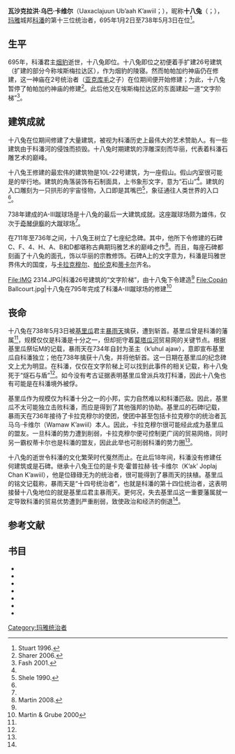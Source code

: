 {{Infobox monarch
| name            =瓦沙克拉洪·乌巴·卡维尔
| title           ={{le|科潘统治者列表|List of rulers of Copan|科潘统治者}}
| image= Copan St H.jpg
| caption         = 科潘的石碑H，刻画了十八兔的面容<ref>Martin & Grube 2000, p.203.</ref>
| reign           =695-738
| predecessor     =[[钱·伊米什·卡维尔|钱·伊米什·卡维尔]]
| successor       ={{le|卡克·霍普拉赫·钱·卡维尔|Kʼakʼ Joplaj Chan Kʼawiil}}
| issue           =
| spouse 1        =
| birth_date   =600年代
| birth_place =
| death_date   =738年5月3日
| death_place=[[基里瓜|基里瓜]]
|}}
'''瓦沙克拉洪·乌巴·卡维尔'''（Uaxaclajuun Ubʼaah Kʼawiil；{{bd|600年代||738年|5月3日}}），昵称'''十八兔'''（{{lang-es|18 Conejo}}；{{lang-en|18 Rabbit}}），[[玛雅文明|玛雅]]城邦[[科潘|科潘]]的第十三位统治者，695年1月2日至738年5月3日在位<ref>Stuart 1996.</ref>。

== 生平 ==
695年，科潘君主[[烟豹|烟豹]]逝世，十八兔即位。十八兔即位之初便着手扩建26号建筑（扩建的部分今称埃斯梅拉达区），作为烟豹的陵寝。然而帕帕加约神庙仍在修建，这一神庙在2号统治者（[[亚克库毛|亚克库毛]]之子）在位期间便开始修建；为此，十八兔暂停了帕帕加约神庙的修建<ref name="Sharer 2006">Sharer 2006.</ref>。此后他又在埃斯梅拉达区的东面建起一道“文字阶梯”<ref name="Fash 2001">Fash 2001.</ref>。

==建筑成就==
十八兔在位期间修建了大量建筑，被视为科潘历史上最伟大的艺术赞助人。有一些建筑由于科潘河的侵蚀而损毁。十八兔时期建筑的浮雕深刻而华丽，代表着科潘石雕艺术的巅峰。

十八兔王修建的最宏伟的建筑物是10L-22号建筑，为一座假山。假山内室很可能是{{le|中部美洲放血仪式|Bloodletting in Mesoamerica|放血仪式}}的举行地。建筑的角落装饰有石制面具，上书象形文字，意为“石山”<ref name="Fash 2001"/>。建筑的入口雕刻为一只拱形的宇宙怪物，入口即是其嘴巴<ref>Shele 1990.</ref>，象征通往人类世界的入口<ref name="Fash 2001"/>。

738年建成的A-III蹴球场是十八兔的最后一大建筑成就。这座蹴球场颇为雄伟，仅次于[[奇琴伊察|奇琴伊察]]的大蹴球场<ref name="Fash 2001"/>。

在711年至736年之间，十八兔王树立了七座纪念碑。其中，他所下令修建的石碑C、F、4、H、A、B和D都堪称古典期玛雅艺术的巅峰之作<ref>Martin 2008.</ref>。而且，每座石碑都刻画了十八兔的面孔，饰以华丽的宗教修饰。石碑A上的文字意为，科潘是玛雅世界伟大的国度，与[[卡拉克穆尔|卡拉克穆尔]]、[[帕伦克|帕伦克]]和[[蒂卡尔|蒂卡尔]]齐名。
<gallery mode="packed">
File:IMG 2314.JPG|科潘26号建筑的“文字阶梯”，由十八兔下令建造<ref name="Sharer 2006"/>
File:Copán Ballcourt.jpg|十八兔在795年完成了科潘A-III蹴球场的修建<ref name="Martin_c">Martin & Grube 2000</ref>
</gallery>

== 丧命 ==
十八兔在738年5月3日被[[基里瓜|基里瓜]]君主[[卡克·蒂利乌·钱·约帕特|暴雨天]]擒获，遭到斩首。基里瓜曾是科潘的藩属<ref name="Sharer 2006"/>，规模仅仅是科潘是十分之一，但却扼守着[[莫塔瓜河|莫塔瓜河]]贸易网的关键节点。根据基里瓜祭坛M的记载，暴雨天在734年自封为圣主（kʼuhul ajaw），意即宣布基里瓜自科潘独立；他在738年擒获十八兔，并将他斩首。这一日期在基里瓜的纪念碑文上尤为明显。在科潘，仅仅在文字阶梯上可以找到此事件的相关记载，称十八兔死于“燧石与盾”<ref name="Sharer 2006"/>。如今没有考古证据表明基里瓜曾派兵攻打科潘，因此十八兔也有可能是在科潘境外被俘。

基里瓜作为规模仅为科潘十分之一的小邦，实力自然难以和科潘匹敌。因此，基里瓜不太可能独立击败科潘，而应是得到了其他强邦的协助。基里瓜的石碑I记载，暴雨天在736年接待了卡拉克穆尔的使团，使团中甚至包括卡拉克穆尔的统治者瓦马乌·卡维尔（Wamaw Kʼawiil）本人。因此，卡拉克穆尔很可能经此成为基里瓜的盟友。一旦科潘的势力遭到削弱，卡拉克穆尔便可控制更广阔的贸易网络，同时另一霸权蒂卡尔也是科潘的盟友，因此此举也可削弱科潘的势力圈<ref name="Sharer 2006"/>。

十八兔的逝世令科潘的文化繁荣时代戛然而止。在此后18年间，科潘没有修建任何建筑或是石碑。继承十八兔王位的是卡克·霍普拉赫·钱·卡维尔（Kʼakʼ Joplaj Chan Kʼawiil），他是位碌碌无为的统治者，很可能得到了暴雨天的扶植。基里瓜的铭文记载称，暴雨天是“十四号统治者”，也就是科潘的第十四位统治者，这表明接替十八兔地位的就是基里瓜君主暴雨天。更何况，失去基里瓜这一重要藩属就一定导致科潘的贸易优势遭到严重削弱，致使政治和经济的倒退<ref name="Sharer 2006"/>。

==参考文献==
{{reflist}}

==书目==
{{refbegin}}<!--BEGIN biblio format. If indent param. is used,  Pls use a colon (:) instead of asterisk (*) for bullet markers in the references list -->
*{{cite book |author=Coe, Michael D.  |year=1999 |title=The Maya |url=https://archive.org/details/maya0000coem_h0k7  |edition=6th edition, fully revised and expanded |series=Ancient peoples and places series|location=London and New York |publisher=Thames & Hudson |isbn=0-500-28066-5 |oclc=59432778}}
*{{cite book|author=Fash, William L.   |year=2001 |title=Scribes, Warriors, and Kings |url=https://archive.org/details/scribeswarriorsk0000fash_w1w7   |edition=Revised |publisher=Thames and Hudson |location=London. |isbn=0-500-28282-X}}
*{{cite book |author=Martin, Simon |author2=Nikolai Grube |year=2000 |title=Chronicle of the Maya Kings and Queens: Deciphering the Dynasties of the Ancient Maya |location=London and New York |publisher=Thames & Hudson |isbn=0-500-05103-8 |oclc=47358325 |url=https://archive.org/details/chronicleofmayak00mart }}
*{{cite book |author=Martin, Simon   |author2=Nikolai Grube |year=2008 |title=Chronicle of the Maya Kings and Queens |edition=2nd |location=New York, NY |publisher=Thames and Hudson |isbn=9780500287262}}
*{{cite book |author=Sharer, Robert J.  |author2=Loa P. Traxler |year=2006 |title=The Ancient Maya |edition=6th (fully revised) |location=Stanford, CA |publisher=Stanford University Press |isbn=0-8047-4817-9 |oclc=57577446 |url=https://archive.org/details/ancientmaya0006shar }}
*{{cite book |author=Schele, Linda |author2=David Freidel |year=1990 |title=A Forest of Kings |edition=First |location=New York, NY |publisher=William Morrow and Company, Inc. |isbn=0-688-07456-1 |url=https://archive.org/details/forestofkingsunt0034sche }}
*{{cite web |author= Stuart, David |url= http://140.247.102.177/copan/text.html |title= Hieroglyphs and History at Copán |year= 1996 |publisher= Peabody Museum of Archaeology and Ethnology |accessdate= 2011-01-19 |archiveurl= https://web.archive.org/web/20081216020327/http://www.peabody.harvard.edu/Copan/text.html |archivedate= 2008-12-16 }}
{{refend}}<!-- END biblio format style -->

{{DEFAULTSORT:Uaxaclajuun Ubaah Kawiil}}
[[Category:玛雅统治者|Category:玛雅统治者]]